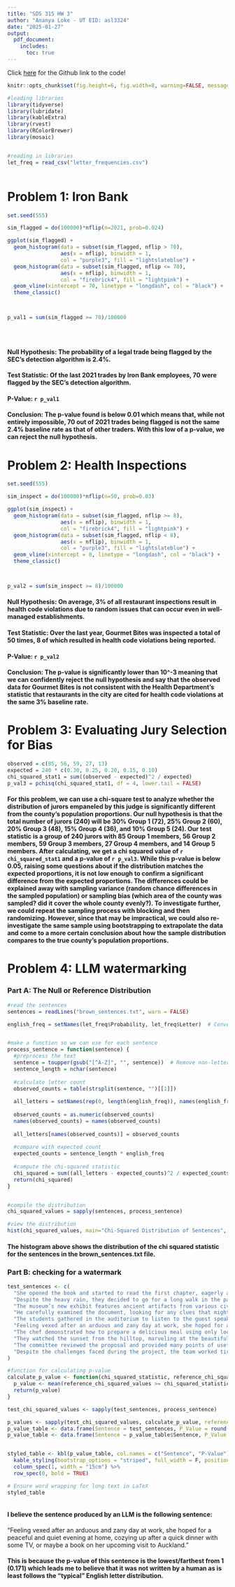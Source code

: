 ```yaml
---
title: "SDS 315 HW 3"
author: "Ananya Loke - UT EID: asl3324"
date: "2025-01-27"
output: 
  pdf_document:
    includes:
      toc: true
---
```



Click [here](https://github.com/ananyaloke/SDS-315-HW-4) for the Github link to the code!


```r
knitr::opts_chunk$set(fig.height=6, fig.width=8, warning=FALSE, message = FALSE, tidy=TRUE, echo=FALSE, tidy.opts=list(width.cutoff=60))
```


```r
#loading libraries
library(tidyverse)
library(lubridate)
library(kableExtra)
library(rvest)
library(RColorBrewer)
library(mosaic)


#reading in libraries
let_freq = read_csv("letter_frequencies.csv")



```


# **Problem 1: Iron Bank**


```r

set.seed(555)

sim_flagged = do(100000)*nflip(n=2021, prob=0.024)

ggplot(sim_flagged) +   
  geom_histogram(data = subset(sim_flagged, nflip > 70), 
                 aes(x = nflip), binwidth = 1, 
                 col = "purple3", fill = "lightslateblue") +
  geom_histogram(data = subset(sim_flagged, nflip <= 70), 
                 aes(x = nflip), binwidth = 1, 
                 col = "firebrick4", fill = "lightpink") +
  geom_vline(xintercept = 70, linetype = "longdash", col = "black") +
  theme_classic()



p_val1 = sum(sim_flagged >= 70)/100000





```
 

#### Null Hypothesis: The probability of a legal trade being flagged by the SEC's detection algorithm is 2.4%. 
#### Test Statistic: Of the last 2021 trades by Iron Bank employees, 70 were flagged by the SEC’s detection algorithm. 
#### P-Value: `r p_val1`
#### Conclusion: The p-value found is below 0.01 which means that, while not entirely impossible, 70 out of 2021 trades being flagged is not the same 2.4% baseline rate as that of other traders. With this low of a p-value, we can reject the null hypothesis.  




# **Problem 2: Health Inspections**


```r
set.seed(555)

sim_inspect = do(100000)*nflip(n=50, prob=0.03)

ggplot(sim_inspect) +   
  geom_histogram(data = subset(sim_flagged, nflip >= 8), 
                 aes(x = nflip), binwidth = 1, 
                 col = "firebrick4", fill = "lightpink") +
  geom_histogram(data = subset(sim_flagged, nflip < 8), 
                 aes(x = nflip), binwidth = 1, 
                 col = "purple3", fill = "lightslateblue") +
  geom_vline(xintercept = 8, linetype = "longdash", col = "black") +
  theme_classic()



p_val2 = sum(sim_inspect >= 8)/100000

```


#### Null Hypothesis: On average, 3% of all restaurant inspections result in health code violations due to random issues that can occur even in well-managed establishments. 
#### Test Statistic: Over the last year, Gourmet Bites was inspected a total of 50 times, 8 of which resulted in health code violations being reported. 
#### P-Value: `r p_val2`
#### Conclusion: The p-value is significantly lower than 10^-3 meaning that we can confidently reject the null hypothesis and say that the observed data for Gourmet Bites is not consistent with the Health Department’s statistic that restaurants in the city are cited for health code violations at the same 3% baseline rate.




# **Problem 3: Evaluating Jury Selection for Bias**



```r
observed = c(85, 56, 59, 27, 13)
expected = 240 * c(0.30, 0.25, 0.20, 0.15, 0.10)
chi_squared_stat1 = sum((observed - expected)^2 / expected)
p_val3 = pchisq(chi_squared_stat1, df = 4, lower.tail = FALSE)


```

#### For this problem, we can use a chi-square test to analyze whether the distribution of jurors empaneled by this judge is significantly different from the county’s population proportions. Our null hypothesis is that the total number of jurors (240) will be 30% Group 1 (72), 25% Group 2 (60), 20% Group 3 (48), 15% Group 4 (36), and 10% Group 5 (24). Our test statistic is a group of 240 jurors with 85 Group 1 members, 56 Group 2 members, 59 Group 3 members, 27 Group 4 members, and 14 Group 5 members. After calculating, we get a chi squared value of `r chi_squared_stat1` and a p-value of `r p_val3`. While this p-value is below 0.05, raising some questions about if the distribution matches the expected proportions, it is not low enough to confirm a significant difference from the expected proportions. The differences could be explained away with sampling variance (random chance differences in the sampled population) or sampling bias (which area of the county was sampled? did it cover the whole county evenly?). To investigate further, we could repeat the sampling process with blocking and then randomizing. However, since that may be impractical, we could also re-investigate the same sample using bootstrapping to extrapolate the data and come to a more certain conclusion about how the sample distribution compares to the true county’s population proportions.






# **Problem 4: LLM watermarking**

### Part A: The Null or Reference Distribution



```r

#read the sentences
sentences = readLines("brown_sentences.txt", warn = FALSE)

english_freq = setNames(let_freq$Probability, let_freq$Letter)  # Convert data frame to named vector


#make a function so we can use for each sentence
process_sentence = function(sentence) {
  #preprocess the text
  sentence = toupper(gsub("[^A-Z]", "", sentence))  # Remove non-letters, convert to uppercase
  sentence_length = nchar(sentence)
  
  #calculate letter count
  observed_counts = table(strsplit(sentence, "")[[1]])
  
  all_letters = setNames(rep(0, length(english_freq)), names(english_freq))
  
  observed_counts = as.numeric(observed_counts)
  names(observed_counts) = names(observed_counts)
  
  all_letters[names(observed_counts)] = observed_counts
  
  #compare with expected count
  expected_counts = sentence_length * english_freq
  
  #compute the chi-squared statistic
  chi_squared = sum((all_letters - expected_counts)^2 / expected_counts, na.rm = TRUE)
  return(chi_squared)
}


#compile the distribution
chi_squared_values = sapply(sentences, process_sentence)

#view the distribution
hist(chi_squared_values, main="Chi-Squared Distribution of Sentences", xlab="Chi-Squared Statistic", breaks=30, col = "lightpink")


```

#### The histogram above shows the distribution of the chi squared statistic for the sentences in the brown_sentences.txt file. 


### Part B: checking for a watermark

```r

test_sentences <- c(
  "She opened the book and started to read the first chapter, eagerly anticipating what might come next.",
  "Despite the heavy rain, they decided to go for a long walk in the park, crossing the main avenue by the fountain in the center.",
  "The museum’s new exhibit features ancient artifacts from various civilizations around the world.",
  "He carefully examined the document, looking for any clues that might help solve the mystery.",
  "The students gathered in the auditorium to listen to the guest speaker’s inspiring lecture.",
  "Feeling vexed after an arduous and zany day at work, she hoped for a peaceful and quiet evening at home, cozying up after a quick dinner with some TV, or maybe a book on her upcoming visit to Auckland.",
  "The chef demonstrated how to prepare a delicious meal using only locally sourced ingredients, focusing mainly on some excellent dinner recipes from Spain.",
  "They watched the sunset from the hilltop, marveling at the beautiful array of colors in the sky.",
  "The committee reviewed the proposal and provided many points of useful feedback to improve the project’s effectiveness.",
  "Despite the challenges faced during the project, the team worked tirelessly to ensure its successful completion, resulting in a product that exceeded everyone’s expectations."
)

#function for calculating p-value
calculate_p_value <- function(chi_squared_statistic, reference_chi_squared_values) {
  p_value <- mean(reference_chi_squared_values >= chi_squared_statistic)
  return(p_value)
}

test_chi_squared_values <- sapply(test_sentences, process_sentence)

p_values <- sapply(test_chi_squared_values, calculate_p_value, reference_chi_squared_values = chi_squared_values)
p_value_table <- data.frame(Sentence = test_sentences, P_Value = round(p_values, 3))
p_value_table <- data.frame(Sentence = p_value_table$Sentence, P_Value = p_value_table$P_Value)


styled_table <- kbl(p_value_table, col.names = c("Sentence", "P-Value")) %>%
  kable_styling(bootstrap_options = "striped", full_width = F, position = "left") %>%
  column_spec(1, width = "15cm") %>%
  row_spec(0, bold = TRUE)

# Ensure word wrapping for long text in LaTeX
styled_table



```
#### I believe the sentence produced by an LLM is the following sentence:


"Feeling vexed after an arduous and zany day at work, she hoped for a peaceful and quiet evening at home, cozying up after a quick dinner with some TV, or maybe a book on her upcoming visit to Auckland."


#### This is because the p-value of this sentence is the lowest/farthest from 1 (0.171) which leads me to believe that it was not written by a human as is least follows the “typical” English letter distribution.


